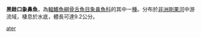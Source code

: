 {{Speciesbox
| name = 黑銼口象鼻魚
| image = 
| image_width = 250px
| image_caption = 
| status = DD
| status_system = IUCN3.1
| genus = Stomatorhinus
| species = ater
| authority = [[Pellegrin|Pellegrin]], 1924
| synonyms = 
}}

'''黑銼口象鼻魚'''，為[[輻鰭魚綱|輻鰭魚綱]][[骨舌魚目|骨舌魚目]][[象鼻魚科|象鼻魚科]]的其中一[[種|種]]。分布於[[非洲|非洲]][[剛果河|剛果河]]中游流域，棲息於水底，體長可達9.2公分。
{{Taxonbar|from=Q5615227}}

[[Category:銼口象鼻魚屬|ater]]